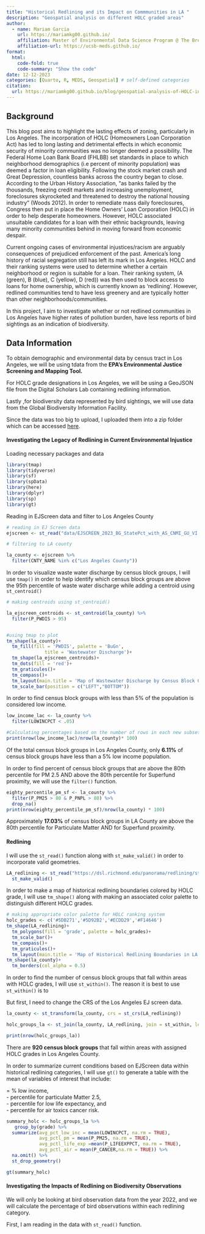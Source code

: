 ```yaml
---
title: "Historical Redlining and its Impact on Commmunities in LA "
description: "Geospatial analysis on different HOLC graded areas"
author:
  - name: Mariam Garcia
    url: https://mariamkg00.github.io/
    affiliation: Master of Environmental Data Science Program @ The Bren School (UCSB) 
    affiliation-url: https://ucsb-meds.github.io/ 
format:
  html:
    code-fold: true
    code-summary: "Show the code"
date: 12-12-2023
categories: [Quarto, R, MEDS, Geospatial] # self-defined categories
citation: 
  url: https://mariamkg00.github.io/blog/geospatial-analysis-of-HOLC-in-LA/ 
---
```


## Background

This blog post aims to highlight the lasting effects of zoning, particularly in Los Angeles. The incorporation of HOLC (Homeowners Loan Corporation Act) has led to long lasting and detrimental effects in which economic security of minority communities was no longer deemed a possibility. The Federal Home Loan Bank Board (FHLBB) set standards in place to which neighborhood demographics (i.e percent of minority population) was deemed a factor in loan eligibility. Following the stock market crash and Great Depression, countless banks across the country began to close. According to the Urban History Association, "as banks failed by the thousands, freezing credit markets and increasing unemployment, foreclosures skyrocketed and threatened to destroy the national housing industry" (Woods 2012). In order to remediate mass daily foreclosures, Congress then put in place the Home Owners' Loan Corporation (HOLC) in order to help desperate homeowners. However, HOLC associated unsuitable candidates for a loan with their ethnic backgrounds, leaving many minority communities behind in moving forward from economic despair.

Current ongoing cases of environmental injustices/racism are arguably consequences of prejudiced enforcement of the past. America's long history of racial segregation still has left its mark in Los Angeles. HOLC and their ranking systems were used to determine whether a certain neighborhood or region is suitable for a loan. Their ranking system, (A (green), B (blue), C (yellow), D (red)) was then used to block access to loans for home ownership, which is currently known as 'redlining'. However, redlined communities tend to have less greenery and are typically hotter than other neighborhoods/communities.

In this project, I aim to investigate whether or not redlined communities in Los Angeles have higher rates of pollution burden, have less reports of bird sightings as an indication of biodiversity.

## Data Information

To obtain demographic and environmental data by census tract in Los Angeles, we will be using tdata from the **EPA's Environmental Justice Screening and Mapping Tool.**

For HOLC grade designations in Los Angeles, we will be using a GeoJSON file from the Digital Scholars Lab containing redlining information.

Lastly ,for biodiversity data represented by bird sightings, we will use data from the Global Biodiversity Information Facility.

Since the data was too big to upload, I uploaded them into a zip folder which can be accessed [here]{.underline}.

#### Investigating the Legacy of Redlining in Current Environmental Injustice

Loading necessary packages and data

```r
library(tmap)
library(tidyverse)
library(sf)
library(spData)
library(here)
library(dplyr)
library(sp)
library(gt)
```

Reading in EJScreen data and filter to Los Angeles County

```r
# reading in EJ Screen data
ejscreen <- st_read("data/EJSCREEN_2023_BG_StatePct_with_AS_CNMI_GU_VI.gdb/")

# filtering to LA county 

la_county <- ejscreen %>% 
  filter(CNTY_NAME %in% c("Los Angeles County"))
```

In order to visualize waste water discharge by census block groups, I will use `tmap()` in order to help identify which census block groups are above the 95th percentile of waste water discharge while adding a centroid using `st_centroid()`

```r
# making centroids using st_centroid()

la_ejscreen_centroids <- st_centroid(la_county) %>% 
  filter(P_PWDIS > 95)


#using tmap to plot 
tm_shape(la_county)+
  tm_fill(fill = 'PWDIS', palette = 'BuGn',
              title = 'Wastewater Discharge')+
  tm_shape(la_ejscreen_centroids)+
  tm_dots(fill = 'red')+
  tm_graticules()+
  tm_compass()+
  tm_layout(main.title = 'Map of Wastewater Discharge by Census Block Groups in LA County') +
  tm_scale_bar(position = c("LEFT","BOTTOM"))

```

In order to find census block groups with less than 5% of the population is considered low income.

```r
low_income_lac <- la_county %>% 
  filter(LOWINCPCT < .05)

#Calculating percentages based on the number of rows in each new subset. 
print(nrow(low_income_lac)/nrow(la_county)* 100)

```

Of the total census block groups in Los Angeles County, only **6.11%** of census block groups have less than a 5% low income population.

In order to find percent of census block groups that are above the 80th percentile for PM 2.5 AND above the 80th percentile for Superfund proximity, we will use the `filter()` function.

```r
eighty_percentile_pm_sf <- la_county %>% 
  filter(P_PM25 > 80 & P_PNPL > 80) %>% 
  drop_na()
print(nrow(eighty_percentile_pm_sf)/nrow(la_county) * 100)
```

Approximately **17.03%** of census block groups in LA County are above the 80th percentile for Particulate Matter AND for Superfund proximity.

#### Redlining

I will use the `st_read()` function along with `st_make_valid()` in order to incorporate valid geometries.

```r
LA_redlining <- st_read("https://dsl.richmond.edu/panorama/redlining/static/citiesData/CALosAngeles1939/geojson.json") %>%
  st_make_valid()
```

In order to make a map of historical redlining boundaries colored by HOLC grade, I will use `tm_shape()` along with making an associated color palette to distinguish different HOLC grades.

```r
# making appropriate color palette for HOLC ranking system
holc_grades <- c('#5DB271','#5D92B2','#ECDD29','#F14646')
tm_shape(LA_redlining)+
  tm_polygons(fill = 'grade', palette = holc_grades)+
  tm_scale_bar()+
  tm_compass()+
  tm_graticules()+
  tm_layout(main.title = 'Map of Historical Redlining Boundaries in LA County')+
tm_shape(la_county)+
  tm_borders(col_alpha = 0.5)
```

In order to find the number of census block groups that fall within areas with HOLC grades, I will use `st_within()`. The reason it is best to use `st_within()` is to

But first, I need to change the CRS of the Los Angeles EJ screen data.

```r
la_county <- st_transform(la_county, crs = st_crs(LA_redlining))

holc_groups_la <- st_join(la_county, LA_redlining, join = st_within, left = FALSE)

print(nrow(holc_groups_la))
```

There are **920 census block groups** that fall within areas with assigned HOLC grades in Los Angeles County.

In order to summarize current conditions based on EJScreen data within historical redlining categories, I will use `gt()` to generate a table with the mean of variables of interest that include:

= % low income,\
- percentile for particulate Matter 2.5,\
- percentile for low life expectancy, and\
- percentile for air toxics cancer risk.

```r
summary_holc <- holc_groups_la %>% 
   group_by(grade) %>% 
  summarize(avg_pct_low_inc = mean(LOWINCPCT, na.rm = TRUE),
            avg_pctl_pm = mean(P_PM25, na.rm = TRUE),
            avg_pctl_life_exp =mean(P_LIFEEXPPCT, na.rm = TRUE),
            avg_pctl_air = mean(P_CANCER,na.rm = TRUE)) %>% 
  na.omit() %>% 
  st_drop_geometry()

gt(summary_holc)
```

#### Investigating the Impacts of Redlining on Biodiversity Observations

We will only be looking at bird observation data from the year 2022, and we will calculate the percentage of bird observations within each redlining category.

First, I am reading in the data with `st_read()` function.
